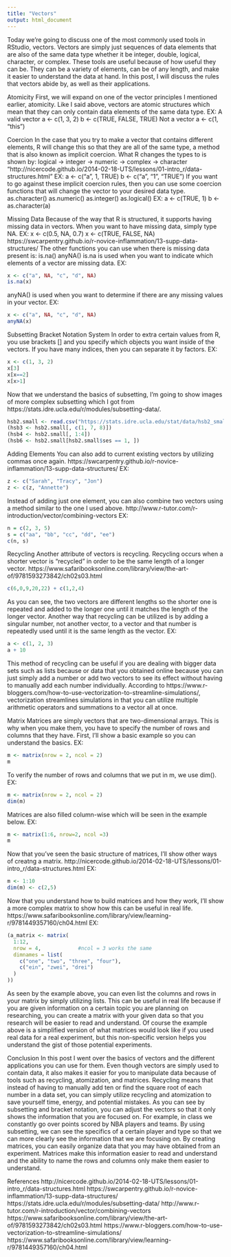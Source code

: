 ```yaml
---
title: "Vectors"
output: html_document
---
```


Today we're going to discuss one of the most commonly used tools in RStudio, vectors. Vectors are simply just sequences of data elements that are also of the same data type whether it be integer, double, logical, character, or complex. These tools are useful because of how useful they can be. They can be a variety of elements, can be of any length, and make it easier to understand the data at hand. In this post, I will discuss the rules that vectors abide by, as well as their applications. 

Atomicity
First, we will expand on one of the vector principles I mentioned earlier, atomicity. Like I said above, vectors are atomic structures which mean that they can only contain data elements of the same data type.
EX: A valid vector
a <- c(1, 3, 2)
b <- c(TRUE, FALSE, TRUE)
Not a vector
a <- c(1, "this")

Coercion
In the case that you try to make a vector that contains different elements, R will change this so that they are all of the same type, a method that is also known as implicit coercion. What R changes the types to is shown by:
logical -> integer -> numeric -> complex -> character
"http://nicercode.github.io/2014-02-18-UTS/lessons/01-intro_r/data-structures.html"
EX: a <- c("a", 1, TRUE)
    b <- c("a", "1", "TRUE")
If you want to go against these implicit coercion rules, then you can use some coercion functions that will change the vector to your desired data type.
as.character()
as.numeric()
as.integer()
as.logical()
EX: a <- c(TRUE, 1)
    b <- as.character(a)

Missing Data
Because of the way that R is structured, it supports having missing data in vectors. When you want to have missing data, simply type NA. 
EX: 
x <- c(0.5, NA, 0.7)
x <- c(TRUE, FALSE, NA)
https://swcarpentry.github.io/r-novice-inflammation/13-supp-data-structures/
The other functions you can use when there is missing data present is:
is.na()
anyNA()
is.na is used when you want to indicate which elements of a vector are missing data.
EX:
```r
x <- c("a", NA, "c", "d", NA)
is.na(x)
```
anyNA() is used when you want to determine if there are any missing values in your vector.
EX:
```r
x <- c("a", NA, "c", "d", NA)
anyNA(x)
```

Subsetting
Bracket Notation System
In order to extra certain values from R, you use brackets [] and you specify which objects you want inside of the vectors. If you have many indices, then you can separate it by factors. 
EX: 
```r
x <- c(1, 3, 2)
x[3]
x[x==2]
x[x>1]
```
Now that we understand the basics of subsetting, I'm going to show images of more complex subsetting which I got from https://stats.idre.ucla.edu/r/modules/subsetting-data/.
```r
hsb2.small <- read.csv("https://stats.idre.ucla.edu/stat/data/hsb2_small.csv")
(hsb3 <- hsb2.small[, c(1, 7, 8)])
(hsb4 <- hsb2.small[, 1:4])
(hsb6 <- hsb2.small[hsb2.small$ses == 1, ])
```

Adding Elements
You can also add to current existing vectors by utilizing commas once again.
https://swcarpentry.github.io/r-novice-inflammation/13-supp-data-structures/
EX:
```r
z <- c("Sarah", "Tracy", "Jon")
z <- c(z, "Annette")
```
Instead of adding just one element, you can also combine two vectors using a method similar to the one I used above.
http://www.r-tutor.com/r-introduction/vector/combining-vectors
EX:
```r
n = c(2, 3, 5) 
s = c("aa", "bb", "cc", "dd", "ee") 
c(n, s)
```

Recycling
Another attribute of vectors is recycling. Recycling occurs when a shorter vector is "recycled" in order to be the same length of a longer vector. 
https://www.safaribooksonline.com/library/view/the-art-of/9781593273842/ch02s03.html
```r
c(6,0,9,20,22) + c(1,2,4)
```
As you can see, the two vectors are different lengths so the shorter one is repeated and added to the longer one until it matches the length of the longer vector. Another way that recycling can be utilized is by adding a singular number, not another vector, to a vector and that number is repeatedly used until it is the same length as the vector.
EX:
```r
a <- c(1, 2, 3)
a + 10
```
This method of recycling can be useful if you are dealing with bigger data sets such as lists because or data that you obtained online because you can just simply add a number or add two vectors to see its effect without having to manually add each number individually. According to https://www.r-bloggers.com/how-to-use-vectorization-to-streamline-simulations/, vectorization streamlines simulations in that you can utilize multiple arithmetic operators and summations to a vector all at once. 

Matrix
Matrices are simply vectors that are two-dimensional arrays. This is why when you make them, you have to specify the number of rows and columns that they have. First, I'll show a basic example so you can understand the basics.
EX: 
```r
m <- matrix(nrow = 2, ncol = 2)
m
```
To verify the number of rows and columns that we put in m, we use dim().
EX:
```r
m <- matrix(nrow = 2, ncol = 2)
dim(m)
```
Matrices are also filled column-wise which will be seen in the example below.
EX:
```r
m <- matrix(1:6, nrow=2, ncol =3)
m
```
Now that you've seen the basic structure of matrices, I'll show other ways of creatng a matrix.
http://nicercode.github.io/2014-02-18-UTS/lessons/01-intro_r/data-structures.html
EX:
```r
m <- 1:10
dim(m) <- c(2,5)
```
Now that you understand how to build matrices and how they work, I'll show a more complex matrix to show how this can be useful in real life. https://www.safaribooksonline.com/library/view/learning-r/9781449357160/ch04.html
EX: 
```r
(a_matrix <- matrix(
  1:12,
  nrow = 4,            #ncol = 3 works the same
  dimnames = list(
    c("one", "two", "three", "four"),
    c("ein", "zwei", "drei")
  )
))
```
As seen by the example above, you can even list the columns and rows in your matrix by simply utilizing lists. This can be useful in real life because if you are given information on a certain topic you are planning on researching, you can create a matrix with your given data so that you research will be easier to read and understand. Of course the example above is a simplified version of what matrices would look like if you used real data for a real experiment, but this non-specific version helps you understand the gist of those potential experiments.

Conclusion
In this post I went over the basics of vectors and the different applications you can use for them. Even though vectors are simply used to contain data, it also makes it easier for you to manipulate data because of tools such as recycling, atomization, and matrices. Recycling means that instead of having to manually add ten or find the square root of each number in a data set, you can simply utilize recycling and atomization to save yourself time, energy, and potential mistakes. As you can see by subsetting and bracket notation, you can adjust the vectors so that it only shows the information that you are focused on. For example, in class we constantly go over points scored by NBA players and teams. By using subsetting, we can see the specifics of a certain player and type so that we can more clearly see the information that we are focusing on. By creating matrices, you can easily organize data that you may have obtained from an experiment. Matrices make this information easier to read and understand and the ability to name the rows and columns only make them easier to understand.

References
http://nicercode.github.io/2014-02-18-UTS/lessons/01-intro_r/data-structures.html
https://swcarpentry.github.io/r-novice-inflammation/13-supp-data-structures/
https://stats.idre.ucla.edu/r/modules/subsetting-data/
http://www.r-tutor.com/r-introduction/vector/combining-vectors
https://www.safaribooksonline.com/library/view/the-art-of/9781593273842/ch02s03.html
https://www.r-bloggers.com/how-to-use-vectorization-to-streamline-simulations/
https://www.safaribooksonline.com/library/view/learning-r/9781449357160/ch04.html